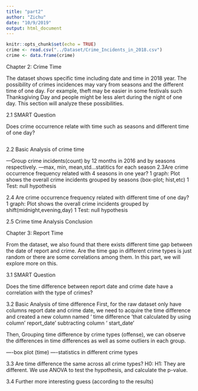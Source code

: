 ```yaml
---
title: "part2"
author: "Zichu"
date: "10/9/2019"
output: html_document
---
```


```r
knitr::opts_chunk$set(echo = TRUE)
crime <- read.csv("../Dataset/Crime_Incidents_in_2018.csv")
crime <- data.frame(crime)
```


Chapter 2: Crime Time

The dataset shows specific time including date and time in 2018 year. The possibility of crimes incidences may vary from seasons and the different time of one day. For example, theft may be easier in some festivals such Thanksgiving Day and people might be less alert during the night of one day. This section will analyze these possibilities.


2.1 SMART Question

Does crime occurrence relate with time such as seasons and different time of one day?
```r

```

2.2 Basic Analysis of crime time

—Group crime incidents(count) by 12 months in 2016 and by seasons respectively.
—max, min, mean,std…statitics for each season
2.3Are crime occurrence frequency related with 4 seasons in one year?
1 graph:
Plot shows the overall crime incidents grouped by seasons (box-plot; hist,etc)
1 Test: null hypothesis



2.4 Are crime occurrence frequency related with different time of one day?
1 graph:
Plot shows the overall crime incidents grouped by shift(midnight,evening,day) 
1 Test: null hypothesis

2.5 Crime time Analysis Conclusion

Chapter 3: Report Time

From the dataset, we also found that there exists different time gap between the date of report and crime. Are the time gap in different crime types is just random or there are some correlations among them. In this part, we will explore more on this.

3.1 SMART Question

Does the time difference between report date and crime date have a correlation with the type of crimes?

3.2 Basic Analysis of time difference
First, for the raw dataset only have columns report date and crime date, we need to acquire the time difference and created a new column named ‘ time difference ’that calculated by using column’ report_date’ subtracting column ‘ start_date’

Then, Grouping time difference by crime types  (offense), we can observe the differences in time differences as well as some outliers in each group.

—-box plot (time)
—-statistics in different crime types

3.3 Are time difference the same across all crime types?
H0:
H1: They are different.
We use ANOVA to test the hypothesis, and calculate the p-value.

3.4 Further more interesting guess (according to the results)
